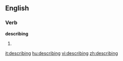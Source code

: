 ==English==

===Verb===
'''describing'''

# {{present participle of|[[describe]]}}

[[it:describing]]
[[hu:describing]]
[[vi:describing]]
[[zh:describing]]
